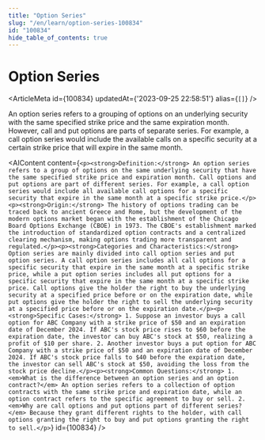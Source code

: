 ```yaml
---
title: "Option Series"
slug: "/en/learn/option-series-100834"
id: "100834"
hide_table_of_contents: true
---
```



# Option Series

<ArticleMeta id={100834} updatedAt={'2023-09-25 22:58:51'} alias={`[]`} />
<div className='border-solid border-b border-t-0 my-4 border-[var(--ifm-color-gray-300)]' />

An option series refers to a grouping of options on an underlying security with the same specified strike price and the same expiration month. However, call and put options are parts of separate series. For example, a call option series would include the available calls on a specific security at a certain strike price that will expire in the same month.

<AIContent content={`<p><strong>Definition:</strong> An option series refers to a group of options on the same underlying security that have the same specified strike price and expiration month. Call options and put options are part of different series. For example, a call option series would include all available call options for a specific security that expire in the same month at a specific strike price.</p><p><strong>Origin:</strong> The history of options trading can be traced back to ancient Greece and Rome, but the development of the modern options market began with the establishment of the Chicago Board Options Exchange (CBOE) in 1973. The CBOE's establishment marked the introduction of standardized option contracts and a centralized clearing mechanism, making options trading more transparent and regulated.</p><p><strong>Categories and Characteristics:</strong> Option series are mainly divided into call option series and put option series. A call option series includes all call options for a specific security that expire in the same month at a specific strike price, while a put option series includes all put options for a specific security that expire in the same month at a specific strike price. Call options give the holder the right to buy the underlying security at a specified price before or on the expiration date, while put options give the holder the right to sell the underlying security at a specified price before or on the expiration date.</p><p><strong>Specific Cases:</strong> 1. Suppose an investor buys a call option for ABC Company with a strike price of $50 and an expiration date of December 2024. If ABC's stock price rises to $60 before the expiration date, the investor can buy ABC's stock at $50, realizing a profit of $10 per share. 2. Another investor buys a put option for ABC Company with a strike price of $50 and an expiration date of December 2024. If ABC's stock price falls to $40 before the expiration date, the investor can sell ABC's stock at $50, avoiding the loss from the stock price decline.</p><p><strong>Common Questions:</strong> 1. <em>What is the difference between an option series and an option contract?</em> An option series refers to a collection of option contracts with the same strike price and expiration date, while an option contract refers to the specific agreement to buy or sell. 2. <em>Why are call options and put options part of different series?</em> Because they grant different rights to the holder, with call options granting the right to buy and put options granting the right to sell.</p>`} id={100834} />

